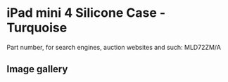 
# iPad mini 4 Silicone Case - Turquoise

Part number, for search engines, auction websites and such: MLD72ZM/A

## Image gallery

<div style={{ width: "768px" }}>
  <GalleryComponent
    images={[
      {
        original: "/everysource/MLD72.webp",
        thumbnail: "/everypreview/MLD72.webp",
      },
      {
        original: "/everysource/MLD72_AV1_GOLD.webp",
        thumbnail: "/everypreview/MLD72_AV1_GOLD.webp",
      },
      {
        original: "/everysource/MLD72_AV1_SILVER.webp",
        thumbnail: "/everypreview/MLD72_AV1_SILVER.webp",
      },
      {
        original: "/everysource/MLD72_AV1_SPACE_GRAY.webp",
        thumbnail: "/everypreview/MLD72_AV1_SPACE_GRAY.webp",
      },
      {
        original: "/everysource/MLD72_AV2.webp",
        thumbnail: "/everypreview/MLD72_AV2.webp",
      },
      {
        original: "/everysource/MLD72_AV3.webp",
        thumbnail: "/everypreview/MLD72_AV3.webp",
      },
      {
        original: "/everysource/MLD72_AV4.webp",
        thumbnail: "/everypreview/MLD72_AV4.webp",
      }
    ]}
  />
</div>